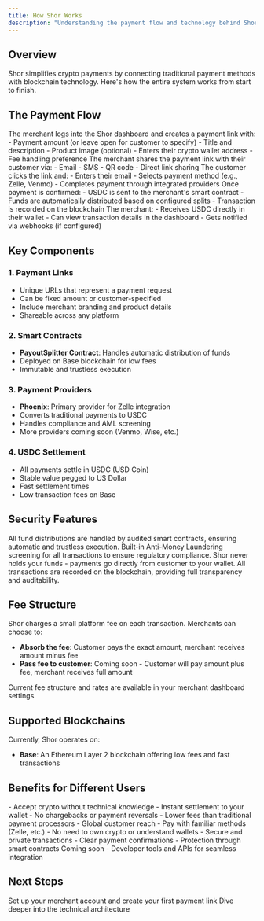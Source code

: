 ```yaml
---
title: How Shor Works
description: "Understanding the payment flow and technology behind Shor"
---
```


## Overview

Shor simplifies crypto payments by connecting traditional payment methods with blockchain technology. Here's how the entire system works from start to finish.

## The Payment Flow

<Steps>
  <Step title="Merchant Creates Payment Link">
    The merchant logs into the Shor dashboard and creates a payment link with:
    - Payment amount (or leave open for customer to specify)
    - Title and description
    - Product image (optional)
    - Enters their crypto wallet address
    - Fee handling preference

  </Step>
  
  <Step title="Customer Receives Link">
    The merchant shares the payment link with their customer via:
    - Email
    - SMS
    - QR code
    - Direct link sharing
  </Step>
  
  <Step title="Customer Makes Payment">
    The customer clicks the link and:
    - Enters their email
    - Selects payment method (e.g., Zelle, Venmo)
    - Completes payment through integrated providers
  </Step>
  
  <Step title="Smart Contract Distribution">
    Once payment is confirmed:
    - USDC is sent to the merchant's smart contract
    - Funds are automatically distributed based on configured splits
    - Transaction is recorded on the blockchain
  </Step>
  
  <Step title="Merchant Receives Funds">
    The merchant:
    - Receives USDC directly in their wallet
    - Can view transaction details in the dashboard
    - Gets notified via webhooks (if configured)
  </Step>
</Steps>

## Key Components

### 1. Payment Links
- Unique URLs that represent a payment request
- Can be fixed amount or customer-specified
- Include merchant branding and product details
- Shareable across any platform

### 2. Smart Contracts
- **PayoutSplitter Contract**: Handles automatic distribution of funds
- Deployed on Base blockchain for low fees
- Immutable and trustless execution

### 3. Payment Providers
- **Phoenix**: Primary provider for Zelle integration
- Converts traditional payments to USDC
- Handles compliance and AML screening
- More providers coming soon (Venmo, Wise, etc.)

### 4. USDC Settlement
- All payments settle in USDC (USD Coin)
- Stable value pegged to US Dollar
- Fast settlement times
- Low transaction fees on Base

## Security Features

<CardGroup cols={2}>
  <Card title="Smart Contract Security" icon="shield-check">
    All fund distributions are handled by audited smart contracts, ensuring automatic and trustless execution.
  </Card>
  <Card title="AML Compliance" icon="user-shield">
    Built-in Anti-Money Laundering screening for all transactions to ensure regulatory compliance.
  </Card>
  <Card title="Non-Custodial" icon="key">
    Shor never holds your funds - payments go directly from customer to your wallet.
  </Card>
  <Card title="On-Chain Transparency" icon="link">
    All transactions are recorded on the blockchain, providing full transparency and auditability.
  </Card>
</CardGroup>

## Fee Structure

Shor charges a small platform fee on each transaction. Merchants can choose to:

- **Absorb the fee**: Customer pays the exact amount, merchant receives amount minus fee
- **Pass fee to customer**: Coming soon - Customer will pay amount plus fee, merchant receives full amount

<Note>
Current fee structure and rates are available in your merchant dashboard settings.
</Note>

## Supported Blockchains

Currently, Shor operates on:
- **Base**: An Ethereum Layer 2 blockchain offering low fees and fast transactions

## Benefits for Different Users

<Tabs>
  <Tab title="For Merchants">
    - Accept crypto without technical knowledge
    - Instant settlement to your wallet
    - No chargebacks or payment reversals
    - Lower fees than traditional payment processors
    - Global customer reach
  </Tab>
  <Tab title="For Customers">
    - Pay with familiar methods (Zelle, etc.)
    - No need to own crypto or understand wallets
    - Secure and private transactions
    - Clear payment confirmations
    - Protection through smart contracts
  </Tab>
  <Tab title="For Developers">
    Coming soon - Developer tools and APIs for seamless integration
  </Tab>
</Tabs>

## Next Steps

<CardGroup cols={2}>
  <Card
    title="Start Accepting Payments"
    icon="rocket"
    href="/merchant/getting-started"
  >
    Set up your merchant account and create your first payment link
  </Card>
  <Card
    title="Technical Documentation"
    icon="code"
    href="/developer/architecture"
  >
    Dive deeper into the technical architecture
  </Card>
</CardGroup>